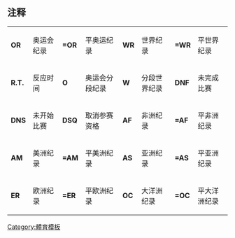 == 注释 ==

{|
|-
|'''OR''' || 奥运会纪录 || '''=OR''' || 平奥运纪录 || '''WR''' || 世界纪录 || '''=WR''' || 平世界纪录
|-
|'''R.T.''' || 反应时间 || '''O''' || 奥运会分段纪录 || '''W''' || 分段世界纪录 || '''DNF''' || 未完成比赛
|-
|'''DNS''' || 未开始比赛 || '''DSQ''' || 取消参赛资格 || '''AF''' || 非洲纪录 || '''=AF''' || 平非洲纪录
|-
|'''AM''' || 美洲纪录 || '''=AM''' || 平美洲纪录 || '''AS''' || 亚洲纪录 || '''=AS''' || 平亚洲纪录
|-
|'''ER''' || 欧洲纪录 || '''=ER''' || 平欧洲纪录 || '''OC''' || 大洋洲纪录 || '''=OC''' || 平大洋洲纪录
|}<noinclude><!--本页为模板页面，并非条目页面-->[[Category:體育模板]]</noinclude>